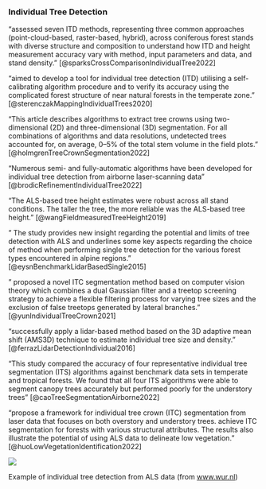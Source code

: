 
### Individual Tree Detection

"assessed seven ITD methods, representing three common approaches (point-cloud-based, raster-based, hybrid), across coniferous forest stands with diverse structure and composition to understand how ITD and height measurement accuracy vary with method, input parameters and data, and stand density." [@sparksCrossComparisonIndividualTree2022]

"aimed to develop a tool for individual tree detection (ITD) utilising a self-calibrating algorithm procedure and to verify its accuracy using the complicated forest structure of near natural forests in the temperate zone." [@sterenczakMappingIndividualTrees2020]

"This article describes algorithms to extract tree crowns using two-dimensional (2D) and three-dimensional (3D) segmentation. For all combinations of algorithms and data resolutions, undetected trees accounted for, on average, 0–5% of the total stem volume in the field plots." [@holmgrenTreeCrownSegmentation2022]

"Numerous semi- and fully-automatic algorithms have been developed for individual tree detection from airborne laser-scanning data" [@brodicRefinementIndividualTree2022] 

"The ALS-based tree height estimates were robust across all stand conditions. The taller the tree, the more reliable was the ALS-based tree height." [@wangFieldmeasuredTreeHeight2019]

" The study provides new insight regarding the potential and limits of tree detection with ALS and underlines some key aspects regarding the choice of method when performing single tree detection for the various forest types encountered in alpine regions." [@eysnBenchmarkLidarBasedSingle2015]

" proposed a novel ITC segmentation method based on computer vision theory which combines a dual Gaussian filter and a treetop screening strategy to achieve a flexible filtering process for varying tree sizes and the exclusion of false treetops generated by lateral branches." [@yunIndividualTreeCrown2021]

"successfully apply a lidar-based method based on the 3D adaptive mean shift (AMS3D) technique to estimate individual tree size and density." [@ferrazLidarDetectionIndividual2016]

"This study compared the accuracy of four representative individual tree segmentation (ITS) algorithms against benchmark data sets in temperate and tropical forests. We found that all four ITS algorithms were able to segment canopy trees accurately but performed poorly for the understory trees" [@caoTreeSegmentationAirborne2022]

"propose a framework for individual tree crown (ITC) segmentation from laser data that focuses on both overstory and understory trees. 
achieve ITC segmentation for forests with various structural attributes. The results also illustrate the potential of using ALS data to delineate low vegetation." [@huoLowVegetationIdentification2022]

::: {#fig-itd}
![](https://www.wur.nl/upload_mm/7/b/4/40eea042-6806-4bd0-956d-b3650e1139f1_Thesis_Thijs_Koop_61d3acb1_750x400.png)

Example of individual tree detection from ALS data (from [www.wur.nl](https://www.wur.nl/en/show/Counting-trees-in-Dutch-forests-Using-AHN-LiDAR-data-for-National-Forest-Inventory-1.html))
:::